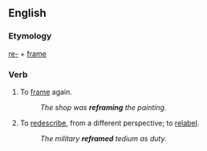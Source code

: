 == English ==
=== Etymology ===
[[re-]] + [[frame]]
=== Verb ===
{{en-verb|refram|es}}
# To [[frame]] again.
#: ''The shop was '''reframing''' the painting.''
# To [[redescribe]], from a different perspective; to [[relabel]].
#: ''The military '''reframed''' tedium as duty.''